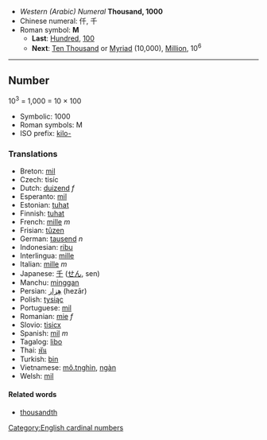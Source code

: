 *''Western (Arabic) Numeral'' '''Thousand, 1000'''
*Chinese numeral: 仟, 千
*Roman symbol: '''M'''
**'''Last''': [[Hundred]], [[100]]
**'''Next''': [[Ten Thousand]] or [[Myriad]] (10,000), [[Million]], 10<sup>6</sup>

----

==Number==

10<sup>3</sup> = 1,000 = 10 &times; 100

*Symbolic: 1000
*Roman symbols: M 
*ISO prefix: [[kilo-]]

===Translations===

*Breton: [[mil]]
*Czech:  tisíc
*Dutch: [[duizend]] ''f''
*Esperanto: [[mil]]
*Estonian: [[tuhat]]
*Finnish: [[tuhat]]
*French: [[mille]] ''m''
*Frisian: [[tûzen]]
*German: [[tausend]] ''n''
*Indonesian: [[ribu]]
*Interlingua: [[mille]]
*Italian: [[mille]] ''m''
*Japanese: [[千]] ([[せん]], sen)
*Manchu: [[minggan]]
*Persian: [[هِزار]] (hezār)
*Polish: [[tysiąc]]
*Portuguese: [[mil]]
*Romanian: [[mie]] ''f''
*Slovio: [[tisicx]]
*Spanish: [[mil]] ''m''
*Tagalog: [[libo]]
*Thai: [[พัน]]
*Turkish: [[bin]]
*Vietnamese: [[mô.tnghìn]], [[ngàn]]
*Welsh: [[mil]]

====Related words====

*[[thousandth]]

[[Category:English cardinal numbers]]